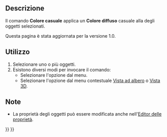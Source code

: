 <languages/>

{{Docnav/it
|[[Std_SetAppearance/it|Aspetto]]
|[[Part_ColorPerFace/it|Colore per faccia]]
|[[Std_View_Menu/it|Menu Visualizza]]
|IconL=Std_SetAppearance.svg
|IconR=Part_ColorPerFace.svg
|IconC=Freecad.svg
}}

{{GuiCommand/it
|Name=Std RandomColor
|Name/it=Colore casuale
|MenuLocation=Visualizza → Colore casuale
|Workbenches=Tutti
}}

<span id="Description"></span>
==Descrizione==

<div class="mw-translate-fuzzy">
Il comando '''Colore casuale''' applica un '''Colore diffuso''' casuale alla {{PropertyView|Shape Appearance}} degli oggetti selezionati.
</div>

Questa pagina è stata aggiornata per la versione 1.0.

<span id="Usage"></span>
==Utilizzo== 

# Selezionare uno o più oggetti.
# Esistono diversi modi per invocare il comando:
#* Selezionare l'opzione {{MenuCommand|Visualizza → [[Image:Std_RandomColor.svg|16px]] Colore casuale}} dal menu.
#* Selezionare l'opzione {{MenuCommand|[[Image:Std_RandomColor.svg|16px]] Colore casuale}} dal menu contestuale [[Tree_view/it|Vista ad albero]] o [[3D_view/it|Vista 3D]].

<span id="Notes"></span>
==Note==

* La proprietà {{PropertyView/it|Shape Appearance}} degli oggetti può essere modificata anche nell'[[Property_editor/it|Editor delle proprietà]].


{{Docnav/it
|[[Std_SetAppearance/it|Aspetto]]
|[[Part_ColorPerFace/it|Colore per faccia]]
|[[Std_View_Menu/it|Menu Visualizza]]
|IconL=Std_SetAppearance.svg
|IconR=Part_ColorPerFace.svg
|IconC=Freecad.svg
}}

{{Std_Base_navi{{#translation:}}}}
{{Userdocnavi{{#translation:}}}}
